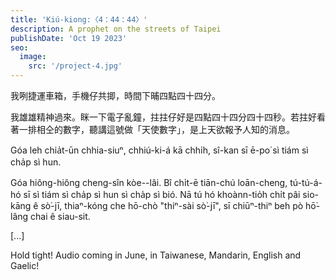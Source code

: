 ```yaml
---
title: 'Kiú-kiong:〈4：44：44〉'
description: A prophet on the streets of Taipei
publishDate: 'Oct 19 2023'
seo:
  image:
    src: '/project-4.jpg'
---
```



我咧捷運車箱，手機仔共揤，時間下晡四點四十四分。

我雄雄精神過來。眯一下電子亂鐘，拄拄仔好是四點四十四分四十四秒。若拄好看著一排相仝的數字，聽講這號做「天使數字」，是上天欲報予人知的消息。

Góa leh chia̍t-ūn chhia-siuⁿ, chhiú-ki-á kā chhi̍h, sî-kan sī ē-po͘ sì tiám sì cha̍p sì hun.

Góa hiông-hiông cheng-sîn kòe--lâi. Bî chi̍t-ē tiān-chú loān-cheng, tú-tú-á-hó sī sì tiám sì cha̍p sì hun sì cha̍p sì bió. Nā tú hó khoànn-tio̍h chi̍t pâi sio-kāng ê sò͘-jī, thiaⁿ-kóng che hō-chò "thiⁿ-sài sò͘-jī", sī chiūⁿ-thiⁿ beh pò hō͘-lâng chai ê siau-sit.

[...]

Hold tight! Audio coming in June, in Taiwanese, Mandarin, English and Gaelic!

<Order />
